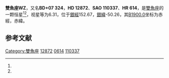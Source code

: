 {{Starbox begin
| name = 雙魚座WZ
}}
{{Starbox observe
| epoch = [[J2000.0|J2000.0]]
| constell = [[雙魚座|雙魚座]]<ref name=SIMBAD>{{cite web
 | url=http://simbad.u-strasbg.fr/simbad/sim-id?Ident=HR+614
 | title =Pulsating variable Star
 | publisher=Centre de Données astronomiques de Strasbourg
 | work=SIMBAD
 | accessdate=2012-07-13}}</ref><ref name=DATA>{{cite web
 | url=http://vizier.u-strasbg.fr/viz-bin/VizieR-5?-out.add=.&-source=5050&-corr=PK=HR&-out.max=9999&HR=614
 | title =VizieR Detailed Page
 | accessdate=2012-07-13}}</ref>
| 星官 = 
| ra = {{RA|2|6|12.3}}<ref name=SIMBAD /><ref name=DATA />
| dec = {{DEC|+8|14|51}}<ref name=SIMBAD /><ref name=DATA />
| appmag_v = 6.31<ref name=SIMBAD /><ref name=DATA />
}}
{{Starbox character
| class = M2III:<ref name=SIMBAD /><ref name=DATA />
| b-v = 1.65<ref name=SIMBAD /><ref name=DATA />
| u-b = 1.82<ref name=SIMBAD /><ref name=DATA />
| r-i = 1E<ref name=SIMBAD /><ref name=DATA />
| variable = 
}}
{{Starbox astrometry
| radial_v = 1.82
| prop_mo_ra = -26
| parallax = 
| p_error = 
}}
{{Starbox catalog
| names =BD+07 324，[[SAO星表|SAO]] 110337，[[HD星表|HD]] 12872，[[HR星表|HR]] 614}}
{{Starbox reference |Simbad=HR+614}}
{{Starbox end}}

'''雙魚座WZ'''，又名'''BD+07 324'''，'''HD 12872'''、'''SAO 110337'''、'''HR 614'''，是[[雙魚座|雙魚座]]的一颗恒星<ref name=SIMBAD /><ref name=DATA />，视星等为6.31，位于[[銀道座標系|銀經]]152.67，[[銀道座標系|銀緯]]-50.26，其[[B1900.0|B1900.0]]坐标为赤經{{RA|2|0|55.3}}，赤緯{{DEC|+7|-50.26|14}}。

== 参考文献 ==
{{reflist}}

{{star-stub}}

{{雙魚座恒星}}
[[Category:雙魚座|Category:雙魚座]]
[[Category:HD和HDE天體|12872]]
[[Category:HR天體|0614]]
[[Category:SAO天體|110337]]